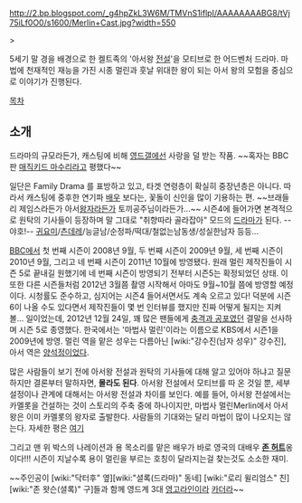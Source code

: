 http://2.bp.blogspot.com/_g4hpZkL3W6M/TMVnS1iflpI/AAAAAAAABG8/tVj75iLf0O0/s1600/Merlin+Cast.jpg?width=550

>{{{+1 '''신화의 땅, 마법의 시대에 위대한 왕국의 운명이 한 젊은이의 어깨에 달려 있다. 그의 이름은...멀린.(In a land of myth, and a time of magic, the destiny of a great kingdom rests on the shoulders of a young boy. His name... Merlin.)'''}}}

5세기 말 경을 배경으로 한 켈트족의 '아서왕 [[전설]]'을 모티브로 한 어드벤처 드라마. 마법에 천재적인 재능을 가진 시종 멀린과 훗날 위대한 왕이 되는 아서 왕의 모험을 중심으로 이야기가 진행된다.

[[목차]]
== 소개 ==
드라마의 규모라든가, 캐스팅에 비해 [[영드갤]]에선 사랑을 덜 받는 작품. ~~혹자는 BBC판 [[매직키드 마수리]]라고 평했다~~

일단은 Family Drama 를 표방하고 있고, 타겟 연령층이 확실히 중장년층은 아니다. 따라서 캐스팅에 중후한 연기파 [[배우]] 보다는, 꽃돌이 신인을 많이 기용하는 편. ~~브래들리 제임스라든가 아서[[왕자]]라든가 토끼공주님이라든가...~~
시즌4에 들어가면 본격적으로 원탁의 기사들이 등장하며 말 그대로 "취향따라 골라잡아" 모드의 [[드라마]]가 된다. --야호!-- [[귀요미]]/[[츤데레]]/능글남/순정파/떡대/철없는남동생/성실한남자 등등...

[[BBC]]에서 첫 번째 시즌이 2008년 9월, 두 번째 시즌이 2009년 9월, 세 번째 시즌이 2010년 9월, 그리고 네 번째 시즌이 2011년 10월에 방영됐다. 원래 멀린 제작진들이 시즌 5로 끝내길 원했기에 네 번째 시즌이 방영되기 전부터 시즌5는 확정되었던 상태. 이 또한 다른 시즌들처럼 2012년 3월쯤 촬영 시작해서 아마도 9월~10월 쯤에 방영할 예정이다. 시청률도 준수하고, 심지어는 시즌4 들어서면서도 계속 오르고 있다! 덕분에 시즌6이 나올 수도 있다면서 제작진들이 몇 번 인터뷰를 했지만 진짜 어떻게 될지는 지켜볼... 일이었는데, 2012년 12월 24일, 꽤 많은 팬들에게 [[충격과 공포]]였던 결말을 선사하며 시즌 5로 종영했다.
한국에서는 '마법사 멀린'이라는 이름으로 KBS에서 시즌1을 2009년에 방영. 멀린 역을 맡은 성우는 다름아닌 [wiki:"강수진(남자 성우)" 강수진], 아서 역은 [[양석정]]이었다.

많은 사람들이 보기 전에 아서왕 전설과 원탁의 기사들에 대해 알고 있어야 하냐고 질문하지만 결론부터 말하자면, '''몰라도 된다'''. 아서왕 전설에서 모티브를 따 온 것일 뿐, 세부 설정이나 관계에 대해서는 아서왕 전설과 차이를 보인다. 예를 들어, 아서왕 전설에서는 카멜롯을 건설하는 것이 스토리의 주축 중에 하나이지만, 마법사 멀린Merlin에서 아서왕은 이미 카멜롯의 왕자로 출발한다. 사람들의 기대와는 달리 마법이 많이 나오지는 않는다. 자세한 평은 [http://gall.dcinside.com/list.php?id=england_drama&no=109381&page=1&recommend=1&recommend=1&bbs= 여기]

그리고 맨 위 박스의 나레이션과 용 목소리를 맡은 배우가 바로 영국의 대배우 '''[[존 허트]]'''옹이다!!! 시즌이 지날수록 용이 멀린을 부르는 호칭이 달라지는걸 찾는것도 소소한 재미.

~~주인공이 [wiki:"닥터후" 옆][wiki:"셜록(드라마)" 동네] [wiki:"로리 윌리엄스" 친][wiki:"존 왓슨(셜록)" 구]들과 함께 영드계 3대 [[영고라인]]이라 [[카더라]]~~
